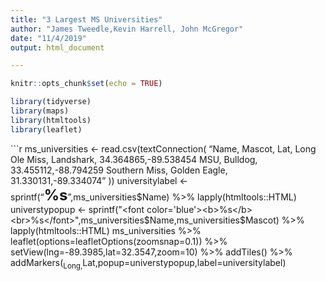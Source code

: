 ---
title: "3 Largest MS Universities"
author: "James Tweedle,Kevin Harrell, John McGregor"
date: "11/4/2019"
output: html_document

---

```{r setup, include=FALSE}
knitr::opts_chunk$set(echo = TRUE)
```

```{r libraries}
library(tidyverse)
library(maps)
library(htmltools)
library(leaflet)
```

```{r university}
ms_universities <- read.csv(textConnection(
  "Name, Mascot, Lat, Long
  Ole Miss, Landshark, 34.364865,-89.538454
  MSU, Bulldog,  33.455112,-88.794259
  Southern Miss, Golden Eagle, 31.330131,-89.334074"
))
universitylabel <- sprintf("<font size=5><b>%s</b></font>",ms_universities$Name) %>% 
  lapply(htmltools::HTML)
universtypopup <- sprintf("<font color='blue'><b>%s</b><br>%s</font>",ms_universities$Name,ms_universities$Mascot) %>% 
  lapply(htmltools::HTML)
ms_universities %>% 
  leaflet(options=leafletOptions(zoomsnap=0.1)) %>% 
  setView(lng=-89.3985,lat=32.3547,zoom=10) %>% 
  addTiles() %>% 
  addMarkers(~Long,~Lat,popup=universtypopup,label=universitylabel)
  